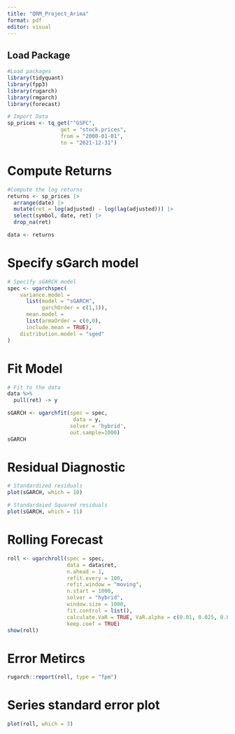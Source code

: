 ```yaml
---
title: "QRM_Project_Arima"
format: pdf
editor: visual
---
```


## Load Package

```r
#Load packages
library(tidyquant)
library(fpp3)
library(rugarch)
library(rmgarch)
library(forecast)
```

```r
# Import Data
sp_prices <- tq_get("^GSPC",
                 get = "stock.prices",
                 from = "2000-01-01",
                 to = "2021-12-31")
```

# Compute Returns

```r
#Compute the log returns
returns <- sp_prices |>
  arrange(date) |>
  mutate(ret = log(adjusted) - log(lag(adjusted))) |>
  select(symbol, date, ret) |>
  drop_na(ret)

data <- returns
```

# Specify sGarch model

```r
# Specify sGARCH model
spec <- ugarchspec(
    variance.model =
      list(model = "sGARCH",
           garchOrder = c(1,1)),
      mean.model =
      list(armaOrder = c(0,0),
      include.mean = TRUE),
    distribution.model = "sged"
)
```

# Fit Model

```r
# Fit to the data
data %>%
  pull(ret) -> y

sGARCH <- ugarchfit(spec = spec,
                     data = y,
                    solver = 'hybrid',
                    out.sample=1000)
sGARCH
```

# Residual Diagnostic

```r
# Standardized residuals
plot(sGARCH, which = 10)

# Standardaied Squared residuals
plot(sGARCH, which = 11)

```

# Rolling Forecast

```r
roll <- ugarchroll(spec = spec, 
                   data = data$ret,
                   n.ahead = 1,
                   refit.every = 100,
                   refit.window = "moving",
                   n.start = 1000,
                   solver = "hybrid",
                   window.size = 1000,
                   fit.control = list(),
                   calculate.VaR = TRUE, VaR.alpha = c(0.01, 0.025, 0.05),
                   keep.coef = TRUE)
show(roll)
```

# Error Metircs

```r
rugarch::report(roll, type = "fpm")
```

# Series standard error plot

```r
plot(roll, which = 3)
```
